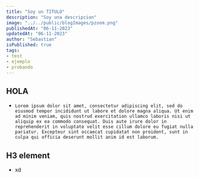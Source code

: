 ```yaml
---
title: "Soy un TITULO"
description: "Soy una descripcion"
image: "../../public/blogImages/pzoom.png"
publishedAt: "06-11-2023"
updatedAt: "06-11-2023"
author: "Sebastian"
isPublished: true
tags: 
- test
- ejemplo
- probando
---
```


## HOLA

-     Lorem ipsum dolor sit amet, consectetur adipiscing elit, sed do eiusmod tempor incididunt ut labore et dolore magna aliqua. Ut enim ad minim veniam, quis nostrud exercitation ullamco laboris nisi ut aliquip ex ea commodo consequat. Duis aute irure dolor in reprehenderit in voluptate velit esse cillum dolore eu fugiat nulla pariatur. Excepteur sint occaecat cupidatat non proident, sunt in culpa qui officia deserunt mollit anim id est laborum.

## H3 element

- xd